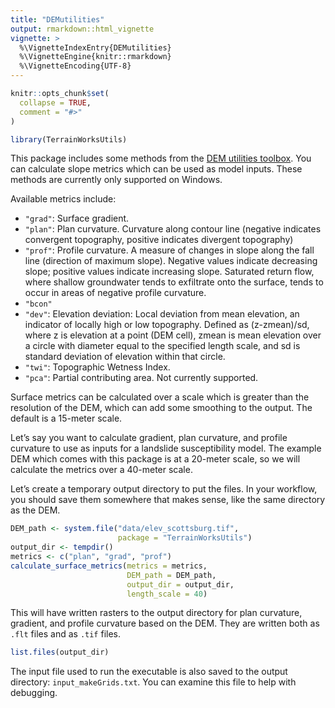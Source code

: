 ```yaml
---
title: "DEMutilities"
output: rmarkdown::html_vignette
vignette: >
  %\VignetteIndexEntry{DEMutilities}
  %\VignetteEngine{knitr::rmarkdown}
  %\VignetteEncoding{UTF-8}
---
```


```r
knitr::opts_chunk$set(
  collapse = TRUE,
  comment = "#>"
)
```

```r
library(TerrainWorksUtils)
```

This package includes some methods from the [DEM utilities toolbox](https://github.com/TerrainWorks-Seattle/ForestedWetlands/tree/master/DEMutilities). You can calculate slope metrics which can be used as model inputs. These methods are currently only supported on Windows. 

Available metrics include: 

 * `"grad"`: Surface gradient. 
 * `"plan"`: Plan curvature. Curvature along contour line (negative indicates convergent topography, positive indicates divergent topography)
 * `"prof"`: Profile curvature. A measure of changes in slope along the fall line (direction of maximum slope). Negative values indicate decreasing slope; positive values indicate increasing slope. Saturated return flow, where shallow groundwater tends to exfiltrate onto the surface, tends to occur in areas of negative profile curvature.
 * `"bcon"`
 * `"dev"`: Elevation deviation: Local deviation from mean elevation, an indicator of locally high or low topography. Defined as (z-zmean)/sd, where z is elevation at a point (DEM cell), zmean is mean elevation over a circle with diameter equal to the specified length scale, and sd is standard deviation of elevation within that circle.
 * `"twi"`: Topographic Wetness Index. 
 * `"pca"`: Partial contributing area. Not currently supported. 

Surface metrics can be calculated over a scale which is greater than the 
resolution of the DEM, which can add some smoothing to the output. The 
default is a 15-meter scale. 

Let's say you want to calculate gradient, plan curvature, and profile curvature
to use as inputs for a landslide susceptibility model. The example DEM 
which comes with this package is at a 20-meter scale, so we will calculate the 
metrics over a 40-meter scale. 

Let's create a temporary output directory to put the files. In your workflow, 
you should save them somewhere that makes sense, like the same directory as 
the DEM. 

```r
DEM_path <- system.file("data/elev_scottsburg.tif", 
                        package = "TerrainWorksUtils")
output_dir <- tempdir()
metrics <- c("plan", "grad", "prof")
calculate_surface_metrics(metrics = metrics, 
                          DEM_path = DEM_path, 
                          output_dir = output_dir, 
                          length_scale = 40)
```

This will have written rasters to the output directory for plan curvature, 
gradient, and profile curvature based on the DEM. They are written both as
`.flt` files and as `.tif` files. 

```r
list.files(output_dir)
```

The input file used to run the executable is also saved to the output directory: 
`input_makeGrids.txt`. You can examine this file to help with debugging. 


